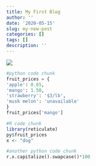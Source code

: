 ```yaml
---
title: My First Blog
author: ''
date: '2020-05-15'
slug: my-new-post
categories: []
tags: []
description: ''
---
```

![](/blog/2020-05-15-my-new-post_files/robo.comm.png)


```python
#python code chunk
fruit_prices = {
'apple': 0.65,
'mango': 1.50,
'strawberry': '$3/lb',
'musk melon': 'unavailable'
}
fruit_prices['mango']
```


```R
#R code chunk
library(reticulate)
py$fruit_prices
x <- "dog"
```


```python
#another python code chunk
r.x.capitalize().swapcase()*100
```
